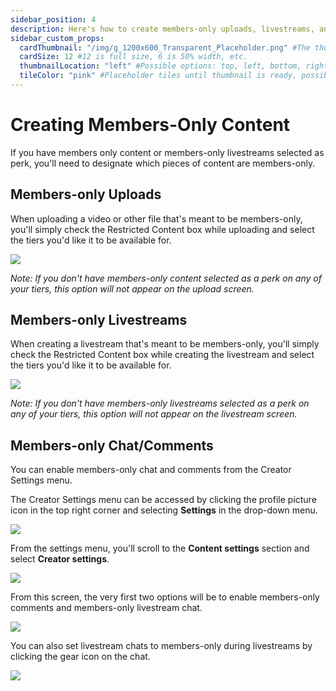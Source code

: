 ```yaml
---
sidebar_position: 4
description: Here's how to create members-only uploads, livestreams, and chat.
sidebar_custom_props:
  cardThumbnail: "/img/g_1200x600_Transparent_Placeholder.png" #The thumbnail on the category card.
  cardSize: 12 #12 is full size, 6 is 50% width, etc.
  thumbnailLocation: "left" #Possible options: top, left, bottom, right, none
  tileColor: "pink" #Placeholder tiles until thumbnail is ready, possible options: blue, cream, darkpurple, lightpurple, mauve, orange, pink, none
---
```


# Creating Members-Only Content

If you have members only content or members-only livestreams selected as perk, you'll need to designate which pieces of content are members-only.

## Members-only Uploads

When uploading a video or other file that's meant to be members-only, you'll simply check the Restricted Content box while uploading and select the tiers you'd like it to be available for.

![](https://i.imgur.com/BBDkllL.png)

*Note: If you don't have members-only content selected as a perk on any of your tiers, this option will not appear on the upload screen.*

## Members-only Livestreams

When creating a livestream that's meant to be members-only, you'll simply check the Restricted Content box while creating the livestream and select the tiers you'd like it to be available for.

![](https://i.imgur.com/BBDkllL.png)

*Note: If you don't have members-only livestreams selected as a perk on any of your tiers, this option will not appear on the livestream screen.*

## Members-only Chat/Comments

You can enable members-only chat and comments from the Creator Settings menu.

The Creator Settings menu can be accessed by clicking the profile picture icon in the top right corner and selecting **Settings** in the drop-down menu.

![](https://i.imgur.com/Bmqh81Y.jpg)

From the settings menu, you'll scroll to the **Content settings** section and select **Creator settings**.

![](https://i.imgur.com/D33SuN0.png)

From this screen, the very first two options will be to enable members-only comments and members-only livestream chat.

![](https://i.imgur.com/tTLmFCT.png)

You can also set livestream chats to members-only during livestreams by clicking the gear icon on the chat.

![](https://i.imgur.com/JSFicSW.png)
